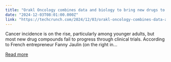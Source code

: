 ```yaml
---
title: "Orakl Oncology combines data and biology to bring new drugs to cancer patients"
date: "2024-12-03T08:01:00.000Z"
link: "https://techcrunch.com/2024/12/03/orakl-oncology-combines-data-and-biology-to-bring-new-drugs-to-cancer-patients/"
---
```


Cancer incidence is on the rise, particularly among younger adults, but most new drug compounds fail to progress through clinical trials. According to French entrepreneur Fanny Jaulin (on the right in...

[Read more](https://techcrunch.com/2024/12/03/orakl-oncology-combines-data-and-biology-to-bring-new-drugs-to-cancer-patients/)
